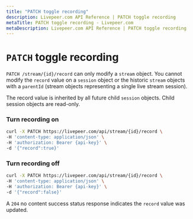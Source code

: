 ```yaml
---
title: "PATCH toggle recording"
description: Livepeer.com API Reference | PATCH toggle recording
metaTitle: PATCH toggle recording - Livepeer.com
metaDescription: Livepeer.com API Reference | PATCH toggle recording
---
```


# `PATCH` toggle recording

`PATCH /stream/{id}/record` can only modify a `stream` object. You cannot modify
the `record` value on a `session` object or the historic `stream` objects with a
`parentId` (stream objects representing a single live stream session).

The record value is inherited by all future child `session` objects. Child
session objects are read-only.

### Turn recording on

```bash
curl -X PATCH https://livepeer.com/api/stream/{id}/record \
-H 'content-type: application/json' \
-H 'authorization: Bearer {api-key}' \
-d '{"record":true}'
```

### Turn recording off

```bash
curl -X PATCH https://livepeer.com/api/stream/{id}/record \
-H 'content-type: application/json' \
-H 'authorization: Bearer {api-key}' \
-d '{"record":false}'
```

A `204` no content success status response indicates the `record` value was
updated.
